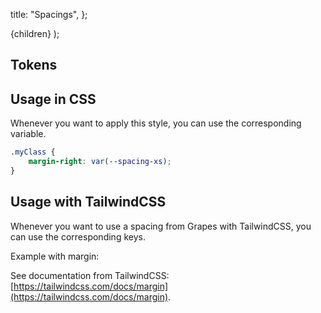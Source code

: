 
  title: "Spacings",
};

  <MdxLayout metadata={metadata}>{children}</MdxLayout>
);

## Tokens

<SpacingTokens />

## Usage in CSS

Whenever you want to apply this style, you can use the corresponding variable.

```CSS
.myClass {
    margin-right: var(--spacing-xs);
}
```

## Usage with TailwindCSS

Whenever you want to use a spacing from Grapes with TailwindCSS, you can use the corresponding keys.

Example with margin:

<SpacingTailwind />

See documentation from TailwindCSS: [https://tailwindcss.com/docs/margin](https://tailwindcss.com/docs/margin).
